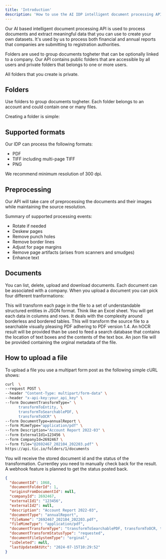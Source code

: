```yaml
---
title: 'Introduction'
description: 'How to use the AI IDP intelligent document processing API'
---
```


Our AI based intelligent document processing API is used to process documents and extract
meaningful data that you can use to create your own datasets. It's used by us to process
both financial and annual reports that companies are submitting to registration authorities.

Folders are used to group documents togheter that can be optionally linked to a company. Our API
contains public folders that are accessible by all users and private folders that belongs
to one or more users.

All folders that you create is private.

## Folders

Use folders to group documents togheter. Each folder belongs to an account and could contain one or many
files.

Creating a folder is simple:

## Supported formats

Our IDP can process the following formats:

- PDF
- TIFF including multi-page TIFF
- PNG

We recommend minimum resolution of 300 dpi.

## Preprocessing

Our API will take care of preprocessing the documents and their images while maintaining the source resolution.

Summary of supported processing events:

- Rotate if needed
- Deskew pages
- Remove punch holes
- Remove border lines
- Adjust for page margins
- Remove page artifacts (arises from scanners and smudges)
- Enhance text

## Documents

You can list, delete, upload and download documents. Each document can be associated with a company. When you upload
a document you can pick four different tranformations:

<CardGroup cols={2}>
  <Card title='transformToEntity' icon='file-excel'>
    This will transform each page in the file to a set of understandable
    structured entities in JSON format. Think like an Excel sheet. You will get
    each data in columns and rows. It deals with the complexity around
    borderless and bordered tables.
  </Card>
  <Card title='transformToSearchablePDF' icon='file-pdf'>
    This will transform the source file to a searchable visually pleasing PDF
    adhering to PDF version 1.4.
  </Card>
  <Card title='transformToOCR' icon='file-import'>
    An hOCR result will be provided than be used to feed a search database that
    contains the location of text boxes and the contents of the text box.
  </Card>
  <Card title='transformToMetadata' icon='book'>
    An json file will be provided containing the orginal metadata of the file.
  </Card>
</CardGroup>

## How to upload a file

To upload a file you use a multipart form post as the following simple cURL shows:

```bash cURL
curl  \
--request POST \
--header "Content-Type: multipart/form-data" \
--header "x-api-key:your_api_key" \
--form DocumentTransformType=" \
      transformToEntity, \
      transformToSearchablePDF, \
      transformToOCR" \
--form DocumentType=annualReport \
--form MimeType="application/pdf" \
--form Description="Account Report 2022-03" \
--form ExternalId1=123456 \
--form CompanyId=2692467 \
--form file="@2692467_202104_202203.pdf" \
https://api.tic.io/folders/1/documents
```

You will receive the stored document id and the status of the transformation. Currentley you need to manually
check back for the result. A webhook feature is planned to get the status posted back.

```json Response
{
  "documentId": 1068,
  "documentFolderId": 1,
  "originsFromDocumentId": null,
  "companyId": 2692467,
  "externalId1": "123456",
  "externalId2": null,
  "description": "Account Report 2022-03",
  "documentType": "annualReport",
  "fileName": "2692467_202104_202203.pdf",
  "fileMimeType": "application/pdf",
  "documentTransformType": "transformToSearchablePDF, transformToOCR, transformToEntity",
  "documentTransformStatusType": "requested",
  "documentFileSystemType": "orginal",
  "isDeleted": null,
  "lastUpdatedAtUtc": "2024-07-15T10:29:52"
}
```
